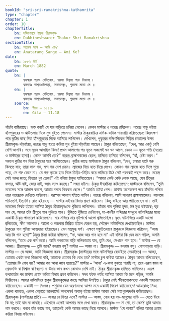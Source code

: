 ```yaml
---
bookId: "sri-sri-ramakrishna-kathamrita"
type: "chapter"
chapter: 1
order: 10
chapterTitle:
    bn: দক্ষিণেশ্বরে ঠাকুর শ্রীরামকৃষ্ণ
    en: Dakhineshwarer Thakur Shri Ramakrishna
sectionTitle:
    bn: অন্তরঙ্গ সঙ্গে — আমি কে?
    en: Anatarang Sange — Ami Ke?
date:
    bn: ১৮৮২ মার্চ
    en: March 1882
quote:
    bn: |
        ত্বমক্ষরং পরমং বেদিতব্যং, ত্বমস্য বিশ্বস্য পরং নিধানম্‌ ৷
        ত্বমব্যয়ঃ শাশ্বতধর্মগোপ্তা, সনাতনস্ত্বং, পুরুষো মতো মে ॥
    en: |
        ত্বমক্ষরং পরমং বেদিতব্যং, ত্বমস্য বিশ্বস্য পরং নিধানম্‌ ৷
        ত্বমব্যয়ঃ শাশ্বতধর্মগোপ্তা, সনাতনস্ত্বং, পুরুষো মতো মে ॥
    source:
        bn: গীতা — ১১।১৮
        en: Gita — 11.18
---
```



<BengaliText>
    পাঁচটা বাজিয়াছে। ভক্ত কয়টি যে যার বাড়িতে চলিয়া গেলেন। কেবল মাস্টার ও নরেন্দ্র রহিলেন। নরেন্দ্র গাড়ু লইয়া হাঁসপুকুরের ও ঝাউতলার দিকে মুখ ধুইতে গেলেন। মাস্টার ঠাকুরবাড়ির এদিক-ওদিক পায়চারি করিতেছেন: কিয়ৎক্ষণ পরে কুঠির কাছ দিয়া হাঁসপুকুরের দিকে আসিতে লাগিলেন। দেখিলেন, পুকুরের দক্ষিণদিকের সিঁড়ির চাতালের উপর শ্রীরামকৃষ্ণ দাঁড়াইয়া, নরেন্দ্র গাড়ু হাতে করিয়া মুখ ধুইয়া দাঁড়াইয়া আছেন। ঠাকুর বলিতেছেন, “দেখ্‌, আর একটু বেশি বেশি আসবি। সবে নূতন আসছিস কিনা! প্রথম আলাপের পর নূতন সকলেই ঘন ঘন আসে, যেমন — নূতন পতি (নরেন্দ্র ও মাস্টারের হাস্য)। কেমন আসবি তো?” নরেন্দ্র ব্রাহ্মসমাজের ছেলে, হাসিতে হাসিতে বলিলেন, “হাঁ, চেষ্টা করব।”
</BengaliText>

<BengaliText>
সকলে কুঠির পথ দিয়া ঠাকুরের ঘরে আসিতেছেন। কুঠির কাছে মাস্টারকে ঠাকুর বলিলেন, “দেখ্‌, চাষারা হাটে গরু কিনতে যায়; তারা ভাল গরু, মন্দ গরু বেশ চেনে। ল্যাজের নিচে হাত দিয়ে দেখে। কোনও গরু ল্যাজে হাত দিলে শুয়ে পড়ে, সে গরু কেনে না। যে গরু ল্যাজে হাত দিলে তিড়িং-মিড়িং করে লাফিয়ে উঠে সেই গরুকেই পছন্দ করে। নরেন্দ্র সেই গরুর জাত; ভিতরে খুব তেজ!” এই বলিয়া ঠাকুর হাসিতেছেন। “আবার কেউ কেউ লোক আছে, যেন চিঁড়ের ফলার, আঁট নাই, জোর নাই, ভ্যাৎ ভ্যাৎ করছে।”
</BengaliText>

<BengaliText>
সন্ধ্যা হইল। ঠাকুর ঈশ্বরচিন্তা করিতেছেন; মাস্টারকে বলিলেন, “তুমি নরেন্দ্রের সঙ্গে আলাপ করগে, আমায় বলবে কিরকম ছেলে।”
</BengaliText>

<BengaliText>
আরতি হইয়া গেল। মাস্টার অনেকক্ষণ পরে চাঁদনির পশ্চিম ধারে নরেন্দ্রকে দেখিতে পাইলেন। পরস্পর আলাপ হইতে লাগিল। নরেন্দ্র বলিলেন, আমি সাধারণ ব্রাহ্মসমাজের। কলেজে পড়িতেছি ইত্যাদি।
</BengaliText>

<BengaliText>
রাত হইয়াছে — মাস্টার এইবার বিদায় গ্রহণ করিবেন। কিন্তু যাইতে আর পারিতেছেন না। তাই নরেন্দ্রের নিকট হইতে আসিয়া ঠাকুর শ্রীরামকৃষ্ণকে খুঁজিতে লাগিলেন। তাঁহার গান শুনিয়া হৃদয়, মন মুগ্ধ হইয়াছে; বড় সাধ যে, আবার তাঁর শ্রীমুখে গান শুনিতে পান। খুঁজিতে খুঁজিতে দেখিলেন, মা-কালীর মন্দিরের সম্মুখে নাটমন্দিরের মধ্যে একাকী ঠাকুর পাদচারণ করিতেছেন। মার মন্দিরে মার দুইপার্শ্বে আলো জ্বলিতেছিল। বৃহৎ নাটমন্দিরে একটি আলো জ্বলিতেছে, ক্ষীণ আলোক। আলো ও অন্ধকার মিশ্রিত হইলে যেরূপ হয়, সেইরূপ নাটমন্দিরে দেখাইতেছিল।
</BengaliText>

<BengaliText>
মাস্টার ঠাকুরের গান শুনিয়া আত্মহারা হইয়াছেন। যেন মন্ত্রমুগ্ধ সর্প। এক্ষণে সঙ্কুচিতভাবে ঠাকুরকে জিজ্ঞাসা করিলেন, “আজ আর কি গান হবে?” ঠাকুর চিন্তা করিয়া বলিলেন, “না, আজ আর গান হবে না” এই বলিয়া কি যেন মনে পড়িল, অমনি বলিলেন, “তবে এক কর্ম করো। আমি বলরামের বাড়ি কলিকাতায় যাব, তুমি যেও, সেখানে গান হবে।”
</BengaliText>

<BengaliText>
মাস্টার — যে আজ্ঞা।
</BengaliText>

<BengaliText>
শ্রীরামকৃষ্ণ — তুমি জান? বলরাম বসু?
</BengaliText>

<BengaliText>
মাস্টার — আজ্ঞা না।
</BengaliText>

<BengaliText>
শ্রীরামকৃষ্ণ — বলরাম বসু। বোসপাড়ায় বাড়ি।
</BengaliText>

<BengaliText>
মাস্টার — যে আজ্ঞা, আমি জিজ্ঞাসা করব।
</BengaliText>

<BengaliText>
শ্রীরামকৃষ্ণ (মাস্টারের সঙ্গে নাটমন্দিরে বেড়াইতে বেড়াইতে) — আচ্ছা, তোমায় একটা কথা জিজ্ঞাসা করি, আমাকে তোমার কি বোধ হয়?
</BengaliText>

<BengaliText>
মাস্টার চুপ করিয়া আছেন। ঠাকুর আবার বলিতেছেন,
</BengaliText>

<BengaliText>
“তোমার কি বোধ হয়? আমার কয় আনা জ্ঞান হয়েছে?”
</BengaliText>

<BengaliText>
মাস্টার – ‘আনা’ এ-কথা বুঝতে পারছি না; তবে এরূপ জ্ঞান বা প্রেমভক্তি বা বিশ্বাস বা বৈরাগ্য বা উদার ভাব কখন কোথাও দেখি নাই।
</BengaliText>

<BengaliText>
ঠাকুর শ্রীরামকৃষ্ণ হাসিতে লাগিলেন।
</BengaliText>

<BengaliText>
এরূপ কথাবার্তার পর মাস্টার প্রণাম করিয়া বিদায় গ্রহণ করিলেন।
</BengaliText>

<BengaliText>
সদর ফটক পর্যন্ত আসিয়া আবার কি মনে পড়িল, অমনি ফিরিলেন। আবার নাটমন্দিরে ঠাকুর শ্রীরামকৃষ্ণের কাছে আসিয়া উপস্থিত।
</BengaliText>

<BengaliText>
ঠাকুর সেই ক্ষীনালোকমধ্যে একাকী পাদচারণ করিতেছেন। একাকী — নিঃসঙ্গ। পশুরাজ যেন অরণ্যমধ্যে আপন মনে একাকী বিচরণ করিতেছেন! আত্মারাম; সিংহ একলা থাকতে, একলা বেড়াতে ভালবাসে! অনপেক্ষ!
</BengaliText>

<BengaliText>
অবাক্‌ হইয়া মাস্টার আবার সেই মহাপুরুষদর্শন করিতেছেন।
</BengaliText>

<BengaliText>
শ্রীরামকৃষ্ণ (মাস্টারের প্রতি) — আবার যে ফিরে এলে?
</BengaliText>

<BengaliText>
মাস্টার — আজ্ঞা, বোধ হয় বড়-মানুষের বাড়ি — যেতে দিবে কি না; তাই যাব না ভাবছি। এইখানে এসেই আপনার সঙ্গে দেখা করব।
</BengaliText>

<BengaliText>
শ্রীরামকৃষ্ণ — না গো, তা কেন? তুমি আমার নাম করবে। বলবে তাঁর কাছে যাব, তাহলেই কেউ আমার কাছে নিয়ে আসবে।
</BengaliText>

<BengaliText>
মাস্টার “যে আজ্ঞা” বলিয়া আবার প্রণাম করিয়া বিদায় লইলেন।
</BengaliText>
